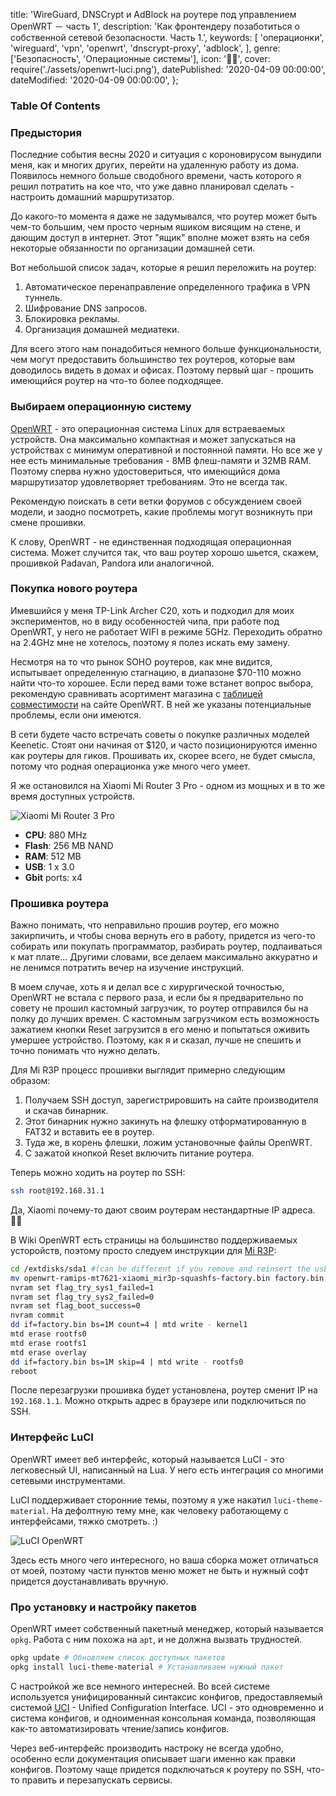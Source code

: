 
  title:
    'WireGuard, DNSCrypt и AdBlock на роутере под управлением OpenWRT － часть 1',
  description:
    'Как фронтендеру позаботиться о собственной сетевой безопасности. Часть 1.',
  keywords: [
    'операционки',
    'wireguard',
    'vpn',
    'openwrt',
    'dnscrypt-proxy',
    'adblock',
  ],
  genre: ['Безопасность', 'Операционные системы'],
  icon: '👩‍💻',
  cover: require('./assets/openwrt-luci.png'),
  datePublished: '2020-04-09 00:00:00',
  dateModified: '2020-04-09 00:00:00',
};

### Table Of Contents

### Предыстория

Последние события весны 2020 и ситуация с короновирусом вынудили меня, как и многих других, перейти на удаленную работу из дома. Появилось немного больше сводобного времени, часть которого я решил потратить на кое что, что уже давно планировал сделать - настроить домашний маршрутизатор.

До какого-то момента я даже не задумывался, что роутер может быть чем-то большим, чем просто черным яшиком висящим на стене, и дающим доступ в интернет. Этот "ящик" вполне может взять на себя некоторые обязанности по организации домашней сети.

Вот небольшой список задач, которые я решил переложить на роутер:

1. Автоматическое перенаправление определенного трафика в VPN туннель.
2. Шифрование DNS запросов.
3. Блокировка рекламы.
4. Организация домашней медиатеки.

Для всего этого нам понадобиться немного больше функциональности, чем могут предоставить большинство тех роутеров, которые вам доводилось видеть в домах и офисах.
Поэтому первый шаг - прошить имеющийся роутер на что-то более подходящее.

### Выбираем операционную систему

[OpenWRT](https://openwrt.org/) - это операционная система Linux для встраеваемых устройств.
Она максимально компактная и может запускаться на устройствах с минимум оперативной и постоянной памяти.
Но все же у нее есть минимальные требования - 8MB флеш-памяти и 32MB RAM.
Поэтому сперва нужно удостовериться, что имеющийся дома маршрутизатор удовлетворяет требованиям. Это не всегда так.

Рекомендую поискать в сети ветки форумов с обсуждением своей модели, и заодно посмотреть, какие проблемы могут возникнуть при смене прошивки.

К слову, OpenWRT - не единственная подходящая операционная система. Может случится так, что ваш роутер хорошо шьется, скажем, прошивкой Padavan, Pandora или аналогичной.

### Покупка нового роутера

Имевшийся у меня TP-Link Archer C20, хоть и подходил для моих экспериментов, но в виду особенностей чипа, при работе под OpenWRT, у него не работает WIFI в режиме 5GHz. Переходить обратно на 2.4GHz мне не хотелось, поэтому я полез искать ему замену.

Несмотря на то что рынок SOHO роутеров, как мне видится, испытывает определенную стагнацию, в диапазоне $70-110 можно найти что-то хорошее. Если перед вами тоже встанет вопрос выбора, рекомендую сравнивать асортимент магазина с [таблицей совместимости](https://openwrt.org/toh/views/toh_available_864) на сайте OpenWRT. В ней же указаны потенциальные проблемы, если они имеются.

В сети будете часто встречать советы о покупке различных моделей Keenetic. Стоят они начиная от $120, и часто позиционируются именно как роутеры для гиков. Прошивать их, скорее всего, не будет смысла, потому что родная операционка уже много чего умеет.

Я же остановился на Xiaomi Mi Router 3 Pro - одном из мощных и в то же время доступных устройств.

<LightBox>
    <img src={require('./assets/mir3p.png')} alt="Xiaomi Mi Router 3 Pro" />
</LightBox>

- **CPU**: 880 MHz
- **Flash**: 256 MB NAND
- **RAM**: 512 MB
- **USB**: 1 x 3.0
- **Gbit** ports: x4

### Прошивка роутера

Важно понимать, что неправильно прошив роутер, его можно закирпичить, и чтобы снова вернуть его в работу, придется из чего-то собирать или покупать программатор, разбирать роутер, подпаиваться к мат плате... Другими словами, все делаем максимально аккуратно и не ленимся потратить вечер на изучение инструкций.

В моем случае, хоть я и делал все с хирургической точностью, OpenWRT не встала с первого раза, и если бы я предварительно по совету не прошил кастомный загрузчик, то роутер отправился бы на полку до лучших времен. С кастомным загрузчиком есть возможность зажатием кнопки Reset загрузится в его меню и попытаться оживить умершее устройство. Поэтому, как я и сказал, лучше не спешить и точно понимать что нужно делать.

Для Mi R3P процесс прошивки выглядит примерно следующим образом:

1. Получаем SSH доступ, зарегистрировшить на сайте производителя и скачав бинарник.
2. Этот бинарник нужно закинуть на флешку отформатированную в FAT32 и вставить ее в роутер.
3. Туда же, в корень флешки, ложим установочные файлы OpenWRT.
4. С зажатой кнопкой Reset включить питание роутера.

Теперь можно ходить на роутер по SSH:

```bash
ssh root@192.168.31.1
```

Да, Xiaomi почему-то дают своим роутерам нестандартные IP адреса. 🤷‍♂️

В Wiki OpenWRT есть страницы на большинство поддерживаемых усторойств, поэтому просто следуем инструкции для [Mi R3P](https://openwrt.org/toh/xiaomi/xiaomi_r3p_pro):

```bash
cd /extdisks/sda1 #(can be different if you remove and reinsert the usb stick)
mv openwrt-ramips-mt7621-xiaomi_mir3p-squashfs-factory.bin factory.bin # give it a shorter name
nvram set flag_try_sys1_failed=1
nvram set flag_try_sys2_failed=0
nvram set flag_boot_success=0
nvram commit
dd if=factory.bin bs=1M count=4 | mtd write - kernel1
mtd erase rootfs0
mtd erase rootfs1
mtd erase overlay
dd if=factory.bin bs=1M skip=4 | mtd write - rootfs0
reboot
```

После перезагрузки прошивка будет установлена, роутер сменит IP на `192.168.1.1`. Можно открыть адрес в браузере или подключиться по SSH.

### Интерфейс LuCI

OpenWRT имеет веб интерфейс, который называется LuCI - это легковесный UI, написанный на Lua. У него есть интеграция со многими сетевыми инструментами.

LuCI поддерживает сторонние темы, поэтому я уже накатил `luci-theme-material`. На дефолтную тему мне, как человеку работающему с интерфейсами, тяжко смотреть. :)

<LightBox>
    <img src={require('./assets/openwrt-luci.png')} alt="LuCI OpenWRT" />
</LightBox>

Здесь есть много чего интересного, но ваша сборка может отличаться от моей, поэтому части пунктов меню может не быть и нужный софт придется доустанавливать вручную.

### Про установку и настройку пакетов

OpenWRT имеет собственный пакетный менеджер, который называется `opkg`. Работа с ним похожа на `apt`, и не должна вызвать трудностей.

```bash
opkg update # Обновляем список доступных пакетов
opkg install luci-theme-material # Устанавливаем нужный пакет
```

С настройкой же все немного интересней. Во всей системе используется унифицированный синтаксис конфигов, предоставляемый системой [UCI](https://openwrt.org/docs/guide-user/base-system/uci) - Unified Configuration Interface. UCI - это одновременно и система конфигов, и одноименная консольная команда, позволяющая как-то автоматизировать чтение/запись конфигов.

Через веб-интерфейс производить настроку не всегда удобно, особенно если документация описывает шаги именно как правки конфигов. Поэтому чаще придется подключаться к роутеру по SSH, что-то править и перезапускать сервисы.
